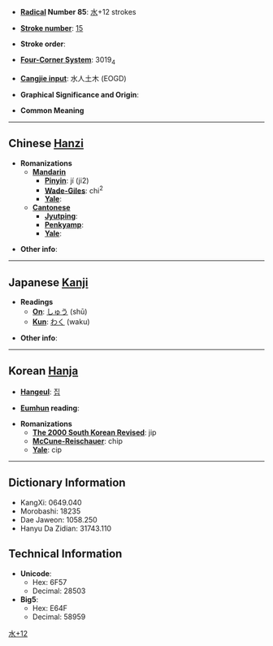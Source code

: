 * '''[[Wiktionary:Chinese radical index| Radical]] Number 85''': [[Wiktionary:Chinese radical index 水|水]]+12 strokes

* '''[[Wiktionary:Chinese total strokes index|Stroke number]]''': [[Wiktionary:Chinese total strokes index 15|15]]

* '''Stroke order''': 

* '''[[Wiktionary:Chinese four corner index|Four-Corner System]]''': 3019<sub>4</sub>

* '''[[Wiktionary:Chinese Cangjie index|Cangjie input]]''': 水人土木 (EOGD)

* '''Graphical Significance and Origin''': 

* '''Common Meaning''' [[Category:CJKV Character articles lacking a common meaning|水+12]]

----

== Chinese [[Hanzi]] ==

* '''Romanizations'''
** '''[[Mandarin]]'''
*** '''[[Pinyin]]''': jí (ji2)
*** '''[[Wade-Giles]]''': chi<sup>2</sup>
*** '''[[Yale]]''': 
** '''[[Cantonese]]'''
*** '''[[Jyutping]]''':
*** '''[[Penkyamp]]''': 
*** '''[[Yale]]''': 

* '''Other info''': 

----

== Japanese [[Kanji]] ==

* '''Readings'''
** '''[[On]]''': [[しゅう]] (shū)
** '''[[Kun]]''': [[わく]] (waku)

* '''Other info''':  

----

== Korean [[Hanja]] ==

* '''[[Hangeul]]''': [[집]]

* '''[[Eumhun]] reading''': 

* '''Romanizations'''
** '''[[The 2000 South Korean Revised Romanization|The 2000 South Korean Revised]]''': jip
** '''[[McCune-Reischauer]]''': chip
** '''[[Yale]]''': cip

----

== Dictionary Information ==

* KangXi: 0649.040
* Morobashi: 18235
* Dae Jaweon: 1058.250
* Hanyu Da Zidian: 31743.110

== Technical Information ==

* '''Unicode''':
** Hex: 6F57
** Decimal: 28503
* '''Big5''':
** Hex: E64F
** Decimal: 58959